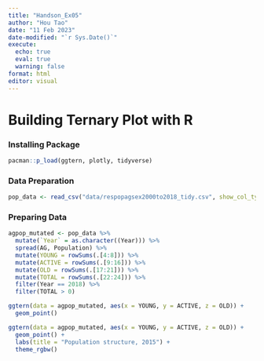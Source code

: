 ```yaml
---
title: "Handson_Ex05"
author: "Hou Tao"
date: "11 Feb 2023"
date-modified: "`r Sys.Date()`"
execute: 
  echo: true
  eval: true
  warning: false
format: html
editor: visual
---
```


# Building Ternary Plot with R

### Installing Package

```r
pacman::p_load(ggtern, plotly, tidyverse)
```

### Data Preparation

```r
pop_data <- read_csv("data/respopagsex2000to2018_tidy.csv", show_col_types = FALSE)
```

### Preparing Data

```r
agpop_mutated <- pop_data %>%
  mutate(`Year` = as.character((Year))) %>%
  spread(AG, Population) %>%
  mutate(YOUNG = rowSums(.[4:8])) %>%
  mutate(ACTIVE = rowSums(.[9:16])) %>%
  mutate(OLD = rowSums(.[17:21])) %>%
  mutate(TOTAL = rowSums(.[22:24])) %>%
  filter(Year == 2018) %>%
  filter(TOTAL > 0)
```

```r
ggtern(data = agpop_mutated, aes(x = YOUNG, y = ACTIVE, z = OLD)) + 
  geom_point()
```

```r
ggtern(data = agpop_mutated, aes(x = YOUNG, y = ACTIVE, z = OLD)) + 
  geom_point() +
  labs(title = "Population structure, 2015") +
  theme_rgbw()
```

